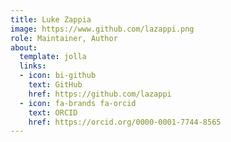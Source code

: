 ```yaml
---
title: Luke Zappia
image: https://www.github.com/lazappi.png
role: Maintainer, Author
about:
  template: jolla
  links:
  - icon: bi-github
    text: GitHub
    href: https://github.com/lazappi
  - icon: fa-brands fa-orcid
    text: ORCID
    href: https://orcid.org/0000-0001-7744-8565
---
```


